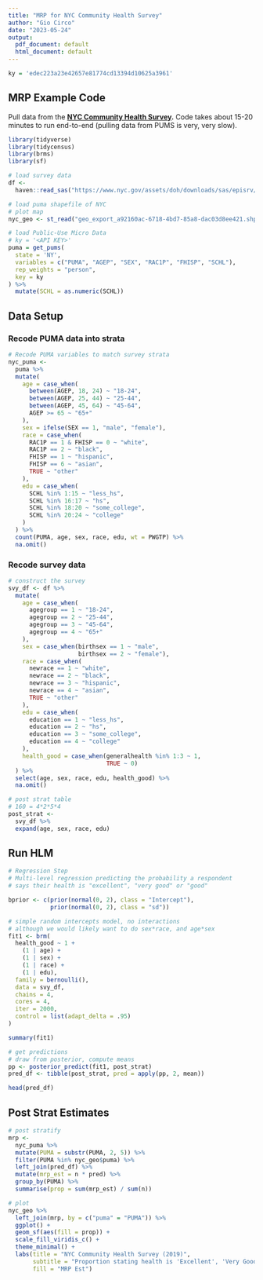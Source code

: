 ```yaml
---
title: "MRP for NYC Community Health Survey"
author: "Gio Circo"
date: "2023-05-24"
output:
  pdf_document: default
  html_document: default
---
```


```r
ky = 'edec223a23e42657e81774cd13394d10625a3961'
```

## MRP Example Code

Pull data from the **[NYC Community Health Survey](https://www.nyc.gov/site/doh/data/data-sets/community-health-survey-public-use-data.page).** Code takes about 15-20 minutes to run end-to-end (pulling data from PUMS is very, very slow).

```r
library(tidyverse)
library(tidycensus)
library(brms)
library(sf)

# load survey data
df <-
  haven::read_sas("https://www.nyc.gov/assets/doh/downloads/sas/episrv/chs2019_public.sas7bdat")

# load puma shapefile of NYC
# plot map
nyc_geo <- st_read("geo_export_a92160ac-6718-4bd7-85a8-dac03d8ee421.shp")

# load Public-Use Micro Data
# ky = '<API KEY>'
puma = get_pums(
  state = 'NY',
  variables = c("PUMA", "AGEP", "SEX", "RAC1P", "FHISP", "SCHL"),
  rep_weights = "person",
  key = ky
) %>%
  mutate(SCHL = as.numeric(SCHL))
```

## Data Setup

### Recode PUMA data into strata

```r
# Recode PUMA variables to match survey strata
nyc_puma <-
  puma %>%
  mutate(
    age = case_when(
      between(AGEP, 18, 24) ~ "18-24",
      between(AGEP, 25, 44) ~ "25-44",
      between(AGEP, 45, 64) ~ "45-64",
      AGEP >= 65 ~ "65+"
    ),
    sex = ifelse(SEX == 1, "male", "female"),
    race = case_when(
      RAC1P == 1 & FHISP == 0 ~ "white",
      RAC1P == 2 ~ "black",
      FHISP == 1 ~ "hispanic",
      FHISP == 6 ~ "asian",
      TRUE ~ "other"
    ),
    edu = case_when(
      SCHL %in% 1:15 ~ "less_hs",
      SCHL %in% 16:17 ~ "hs",
      SCHL %in% 18:20 ~ "some_college",
      SCHL %in% 20:24 ~ "college"
    )
  ) %>%
  count(PUMA, age, sex, race, edu, wt = PWGTP) %>%
  na.omit()

```

### Recode survey data

```r
# construct the survey
svy_df <- df %>%
  mutate(
    age = case_when(
      agegroup == 1 ~ "18-24",
      agegroup == 2 ~ "25-44",
      agegroup == 3 ~ "45-64",
      agegroup == 4 ~ "65+"
    ),
    sex = case_when(birthsex == 1 ~ "male",
                    birthsex == 2 ~ "female"),
    race = case_when(
      newrace == 1 ~ "white",
      newrace == 2 ~ "black",
      newrace == 3 ~ "hispanic",
      newrace == 4 ~ "asian",
      TRUE ~ "other"
    ),
    edu = case_when(
      education == 1 ~ "less_hs",
      education == 2 ~ "hs",
      education == 3 ~ "some_college",
      education == 4 ~ "college"
    ),
    health_good = case_when(generalhealth %in% 1:3 ~ 1,
                            TRUE ~ 0)
  ) %>%
  select(age, sex, race, edu, health_good) %>%
  na.omit()

# post strat table
# 160 = 4*2*5*4
post_strat <-
  svy_df %>%
  expand(age, sex, race, edu)
```

## Run HLM

```r
# Regression Step
# Multi-level regression predicting the probability a respondent
# says their health is "excellent", "very good" or "good"

bprior <- c(prior(normal(0, 2), class = "Intercept"),
            prior(normal(0, 2), class = "sd"))

# simple random intercepts model, no interactions
# although we would likely want to do sex*race, and age*sex
fit1 <- brm(
  health_good ~ 1 +
    (1 | age) +
    (1 | sex) +
    (1 | race) +
    (1 | edu),
  family = bernoulli(),
  data = svy_df,
  chains = 4,
  cores = 4,
  iter = 2000,
  control = list(adapt_delta = .95)
)

summary(fit1)
```

```r
# get predictions
# draw from posterior, compute means
pp <- posterior_predict(fit1, post_strat)
pred_df <- tibble(post_strat, pred = apply(pp, 2, mean))

head(pred_df)
```

## Post Strat Estimates

```r
# post stratify  
mrp <-
  nyc_puma %>%
  mutate(PUMA = substr(PUMA, 2, 5)) %>%
  filter(PUMA %in% nyc_geo$puma) %>%
  left_join(pred_df) %>%
  mutate(mrp_est = n * pred) %>%
  group_by(PUMA) %>%
  summarise(prop = sum(mrp_est) / sum(n))

# plot
nyc_geo %>%
  left_join(mrp, by = c("puma" = "PUMA")) %>%
  ggplot() +
  geom_sf(aes(fill = prop)) +
  scale_fill_viridis_c() +
  theme_minimal() +
  labs(title = "NYC Community Health Survey (2019)",
       subtitle = "Proportion stating health is 'Excellent', 'Very Good', or 'Good'",
       fill = "MRP Est")
```